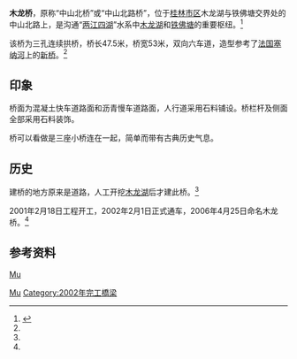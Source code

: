{{About|位于中国广西桂林市木龙湖与铁佛塘交界处的中山北路上桥|木龙湖中的桥梁|叠彩桥}}
{{Infobox bridge
|bridge_name=木龙桥
|image=
|carries=
|crosses=[[木龙湖|木龙湖]]、[[铁佛塘_(桂林)|铁佛塘]]
|locale={{CHN}}[[广西|广西]][[桂林市|桂林市]][[叠彩区|叠彩区]]
|engineering=广西建筑综合设计研究院
|design=三孔连续拱桥
|material=钢筋、混凝土
|length={{convert|47.5|m|ft}}
|width={{convert|53|m|ft}}
|height=
|builder=桂林市基础设施建设总公司
|begin=2001年2月18日
|complete=
|open=2002年2月1日
}}

'''木龙桥'''，原称“中山北桥”或“中山北路桥”，位于[[桂林市区|桂林市区]]木龙湖与铁佛塘交界处的中山北路上，是沟通“[[两江四湖|两江四湖]]”水系中[[木龙湖|木龙湖]]和[[铁佛塘|铁佛塘]]的重要枢纽。<ref name="木龙桥概况">{{cite book |title=桂林市叠彩区志 |date=2012-12 |publisher=广西人民出版社 |isbn=9787219082218 |page=95 |url=http://www.glsdqw.org.cn/dqzlk/qxz/zhzsdc/201905/P020190621338404565955.pdf }}{{Dead link|date=2019年12月 |bot=InternetArchiveBot |fix-attempted=yes }}</ref>

该桥为三孔连续拱桥，桥长47.5米，桥宽53米，双向六车道，造型参考了[[法国|法国]][[塞纳河|塞纳河]]上的[[新桥_(巴黎)|新桥]]。<ref name="木龙桥概况" />

==印象==
桥面为混凝土快车道路面和沥青慢车道路面，人行道采用石料铺设。桥栏杆及侧面全部采用石料装饰。

桥可以看做是三座小桥连在一起，简单而带有古典历史气息。

==历史==
建桥的地方原来是道路，人工开挖[[木龙湖|木龙湖]]后才建此桥。<ref name="木龙桥概况" />

2001年2月18日工程开工，2002年2月1日正式通车，2006年4月25日命名木龙桥。<ref name="木龙桥概况" />

==参考资料==
{{reflist}}

{{桂林桥梁}}

[[category:桂林橋樑|Mu]]
[[Category:桂林山水|Mu]]
[[Category:2002年完工橋梁|Category:2002年完工橋梁]]